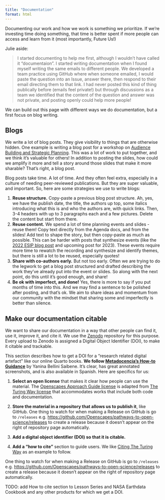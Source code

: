 ```yaml
---
title: "Documentation"
format: html
---
```


Documenting our work and how we work is something we prioritize. If we're investing time doing something, that time is better spent if more people can access and learn from it (most importantly, Future Us!)

Julie aside:

> I started documenting to help me first, although I wouldn't have called it "documentaion". I started writing documentation when I found myself writing the same emails to different people. We developed a team practice using GitHub where when someone emailed, I would paste the question into an Issue, answer there, then respond to their email directing them to that link. I had never posted this kind of thing publically before (emails feel private!) but through discussions as a team we identified that the content of the question and answer was not private, and posting openly could help more people!

We can build out this page with different ways we do documentation, but a first focus on blog writing.

## Blogs

We write a lot of blog posts. They give visibility to things that are otherwise hidden. One example is writing a blog post for a workshop on [Audience Building and Strategic Planning](https://www.openscapes.org/blog/2021/01/06/audience-building/). This was a lot of work to put together, and we think it's valuable for others! In addition to posting the slides, how could we amplify it more and tell a story around those slides that make it more sharable? That's right, a blog post.

Blog posts take time. A lot of time. And they often feel extra, especially in a culture of needing peer-reviewed publications. But they are super valuable, and important. So, here are some strategies we use to write blogs:

1.  **Reuse structure.** Copy-paste a previous blog post structure. Ah, yes, we have the publish date, the title, the authors up top, some italics introducing what this is and who the authors are, with quick links. Then, 3-4 headers with up to 3 paragraphs each and a few pictures. Delete the content but start from there.
2.  **Reuse content.** We spend a lot of time planning events and slides - reuse them! Copy text directly from the Agenda docs, and from the slides! Add text to shape the story, but then copy-paste as much as possible. This can be harder with posts that synthesize events (like the [2022 ESIP blog post](https://www.openscapes.org/blog/2021/01/06/audience-building/) and upcoming post for 2023). These events require more time to rewatch the recording and synthesize and identify themes, but there is still a lot to be reused, especially quotes!
3.  **Share with co-authors early.** But not too early. Often we are trying to do the legwork to get a blog post structured and drafted describing the work they've already put into the event or slides. So along with the next point, do this until it's good enough, and share!
4.  **Be ok with imperfect, and done!** Yes, there is more to say if you put months of time into this. And we may find a sentence to be polished after posting, and that's ok. We aim to share ideas and momentum from our community with the mindset that sharing some and imperfectly is better than silence.

## Make our documentation citable

We want to share our documentation in a way that other people can find it, use it, improve it, and cite it. We use the [Zenodo](tooling.md#sec-zenodo) repository for this purpose. Every upload to Zenodo is assigned a Digital Object Identifier (DOI), to make it citable and trackable.

This section describes how to get a DOI for a "research related digital artefact" like our online Quarto books. 
**We follow [Metadocencia's How-to Guidance](https://www.metadocencia.org/en/post/compartirmaterialdoi/)** by Yanina Bellini Saibene. It's clear, has great annotated screenshots, and is also available in Spanish. Here are specifics for us:

1.  **Select an open license** that makes it clear how people can use the material. The [Openscapes Approach Guide license](https://github.com/Openscapes/approach-guide/blob/main/LICENSE.md) is adapted from [The Turing Way license](https://github.com/alan-turing-institute/the-turing-way/blob/main/LICENSE.md) that accommodates works that include both code and documentation.

2.  **Store the material in a repository that allows us to publish it**, like GitHub. One thing to watch for when making a Release on GitHub is go to `/releases` e.g. <https://github.com/Openscapes/pathways-to-open-science/releases> to create a release because it doesn't appear on the right of repository page automatically.

3.  **Add a digital object identifier (DOI) so that it is citable.**

4.  **Add a "how to cite"** section to guide users. We like [Citing The Turing Way](https://the-turing-way.netlify.app/index.html#citing-the-turing-way) as an example to follow.


One thing to watch for when making a Release on GitHub is go to `/releases` e.g. <https://github.com/Openscapes/pathways-to-open-science/releases> to create a release because it doesn't appear on the right of repository page automatically.

TODO: add How to cite section to Lesson Series and NASA Earthdata Cookbook and any other products for which we get a DOI.
